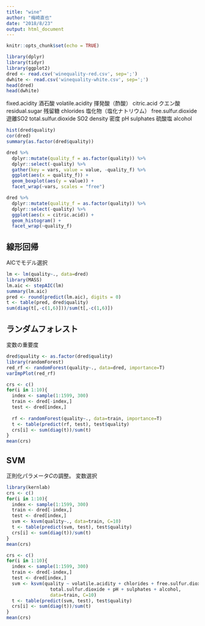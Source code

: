 ```yaml
---
title: "wine"
author: "梅崎直也"
date: "2018/8/23"
output: html_document
---
```


```r
knitr::opts_chunk$set(echo = TRUE)
```

```r
library(dplyr)
library(tidyr)
library(ggplot2)
dred <- read.csv('winequality-red.csv', sep=';')
dwhite <- read.csv('winequality-white.csv', sep=';')
head(dred)
head(dwhite)
```

fixed.acidity 酒石酸
volatile.acidity 揮発酸（酢酸）
citric.acid クエン酸
residual.sugar 残留糖
chlorides 塩化物（塩化ナトリウム）
free.sulfur.dioxide 遊離SO2
total.sulfur.dioxide SO2
density 密度
pH
sulphates 硫酸塩
alcohol

```r
hist(dred$quality)
cor(dred)
summary(as.factor(dred$quality))
```

```r
dred %>%
  dplyr::mutate(quality_f = as.factor(quality)) %>%
  dplyr::select(-quality) %>%
  gather(key = vars, value = value, -quality_f) %>%
  ggplot(aes(x = quality_f)) +
  geom_boxplot(aes(y = value)) +
  facet_wrap(~vars, scales = "free")
```

```r
dred %>%
  dplyr::mutate(quality_f = as.factor(quality)) %>%
  dplyr::select(-quality) %>%
  ggplot(aes(x = citric.acid)) +
  geom_histogram() +
  facet_wrap(~quality_f)
```

## 線形回帰
AICでモデル選択
```r
lm <- lm(quality~., data=dred)
library(MASS)
lm.aic <- stepAIC(lm)
summary(lm.aic)
pred <- round(predict(lm.aic), digits = 0)
t <- table(pred, dred$quality)
sum(diag(t[,-c(1,6)]))/sum(t[,-c(1,6)])
```

## ランダムフォレスト
変数の重要度
```r
dred$quality <- as.factor(dred$quality)
library(randomForest)
red_rf <- randomForest(quality~., data=dred, importance=T)
varImpPlot(red_rf)

crs <- c()
for(i in 1:10){
  index <- sample(1:1599, 300)
  train <- dred[-index,]
  test <- dred[index,]
  
  rf <- randomForest(quality~., data=train, importance=T)
  t <- table(predict(rf, test), test$quality)
  crs[i] <- sum(diag(t))/sum(t)
}
mean(crs)
```

## SVM
正則化パラメータ$C$の調整。
変数選択
```r
library(kernlab)
crs <- c()
for(i in 1:10){
  index <- sample(1:1599, 300)
  train <- dred[-index,]
  test <- dred[index,]
  svm <- ksvm(quality~., data=train, C=10)
  t <- table(predict(svm, test), test$quality)
  crs[i] <- sum(diag(t))/sum(t)
}
mean(crs)

crs <- c()
for(i in 1:10){
  index <- sample(1:1599, 300)
  train <- dred[-index,]
  test <- dred[index,]
  svm <- ksvm(quality ~ volatile.acidity + chlorides + free.sulfur.dioxide + 
                total.sulfur.dioxide + pH + sulphates + alcohol,
                data=train, C=10)
  t <- table(predict(svm, test), test$quality)
  crs[i] <- sum(diag(t))/sum(t)
}
mean(crs)
```